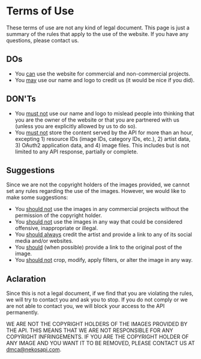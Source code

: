 # Terms of Use

These terms of use are not any kind of legal document. This page is just a summary of the rules that apply to the use of the website. If you have any questions, please contact us.

## DOs

- You <u>can</u> use the website for commercial and non-commercial projects.
- You <u>may</u> use our name and logo to credit us (it would be nice if you did).

## DON'Ts

- You <u>must not</u> use our name and logo to mislead people into thinking that you are the owner of the website or that you are partnered with us (unless you are explicitly allowed by us to do so).
- You <u>must not</u> store the content served by the API for more than an hour, excepting 1) resource IDs (image IDs, category IDs, etc.), 2) artist data, 3) OAuth2 application data, and 4) image files. This includes but is not limited to any API response, partially or complete.

## Suggestions

Since we are not the copyright holders of the images provided, we cannot set any rules regarding the use of the images. However, we would like to make some suggestions:

- You <u>should not</u> use the images in any commercial projects without the permission of the copyright holder.
- You <u>should not</u> use the images in any way that could be considered offensive, inappropriate or illegal.
- You <u>should always</u> credit the artist and provide a link to any of its social media and/or websites.
- You <u>should</u> (when possible) provide a link to the original post of the image.
- You <u>should not</u> crop, modify, apply filters, or alter the image in any way.


## Aclaration

Since this is not a legal document, if we find that you are violating the rules, we will try to contact you and ask you to stop. If you do not comply or we are not able to contact you, we will block your access to the API permanently.

WE ARE NOT THE COPYRIGHT HOLDERS OF THE IMAGES PROVIDED BY THE API. THIS MEANS THAT WE ARE NOT RESPONSIBLE FOR ANY COPYRIGHT INFRINGEMENTS. IF YOU ARE THE COPYRIGHT HOLDER OF ANY IMAGE AND YOU WANT IT TO BE REMOVED, PLEASE CONTACT US AT [dmca@nekosapi.com](mailto:dmca@nekosapi.com).
